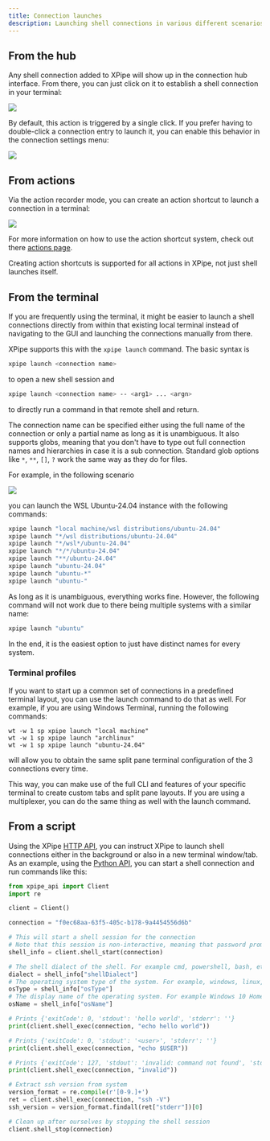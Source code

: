 ```yaml
---
title: Connection launches
description: Launching shell connections in various different scenarios
---
```


## From the hub

Any shell connection added to XPipe will show up in the connection hub interface. From there, you can just click on it to establish a shell connection in your terminal:

![](/images/launch-hub.png)

By default, this action is triggered by a single click. If you prefer having to double-click a connection entry to launch it, you can enable this behavior in the connection settings menu:

![](/images/launch-settings.png)

## From actions

Via the action recorder mode, you can create an action shortcut to launch a connection in a terminal:

![](/images/action-shortcut.png)

For more information on how to use the action shortcut system, check out there [actions page](/guide/actions).

<Callout type="info">Creating action shortcuts is supported for all actions in XPipe, not just shell launches itself.</Callout>

## From the terminal

If you are frequently using the terminal, it might be easier to launch a shell connections directly from within that existing local terminal instead of navigating to the GUI and launching the connections manually from there.

XPipe supports this with the `xpipe launch` command. The basic syntax is

```bash
xpipe launch <connection name>
```

to open a new shell session and

```bash
xpipe launch <connection name> -- <arg1> ... <argn>
```

to directly run a command in that remote shell and return.

The connection name can be specified either using the full name of the connection or only a partial name as long as it is unambiguous. It also supports globs, meaning that you don't have to type out full connection names and hierarchies in case it is a sub connection. Standard glob options like `*`, `**`, `[]`, `?` work the same way as they do for files.

For example, in the following scenario

![](/images/launch-ambiguous.png)

you can launch the WSL Ubuntu-24.04 instance with the following commands:

```bash
xpipe launch "local machine/wsl distributions/ubuntu-24.04"
xpipe launch "*/wsl distributions/ubuntu-24.04"
xpipe launch "*/wsl*/ubuntu-24.04"
xpipe launch "*/*/ubuntu-24.04"
xpipe launch "**/ubuntu-24.04"
xpipe launch "ubuntu-24.04"
xpipe launch "ubuntu-*"
xpipe launch "ubuntu-"
```

As long as it is unambiguous, everything works fine. However, the following command will not work due to there being multiple systems with a similar name:

```bash
xpipe launch "ubuntu"
```

In the end, it is the easiest option to just have distinct names for every system.

### Terminal profiles

If you want to start up a common set of connections in a predefined terminal layout, you can use the launch command to do that as well. For example, if you are using Windows Terminal, running the following commands:

```
wt -w 1 sp xpipe launch "local machine"
wt -w 1 sp xpipe launch "archlinux"
wt -w 1 sp xpipe launch "ubuntu-24.04"
```

will allow you to obtain the same split pane terminal configuration of the 3 connections every time.

This way, you can make use of the full CLI and features of your specific terminal to create custom tabs and split pane layouts. If you are using a multiplexer, you can do the same thing as well with the launch command.

## From a script

Using the XPipe [HTTP API](/api), you can instruct XPipe to launch shell connections either in the background or also in a new terminal window/tab. As an example, using the [Python API](/guide/python-api), you can start a shell connection and run commands like this:

```python
from xpipe_api import Client
import re

client = Client()

connection = "f0ec68aa-63f5-405c-b178-9a4454556d6b"

# This will start a shell session for the connection
# Note that this session is non-interactive, meaning that password prompts are not supported
shell_info = client.shell_start(connection)

# The shell dialect of the shell. For example cmd, powershell, bash, etc.
dialect = shell_info["shellDialect"]
# The operating system type of the system. For example, windows, linux, macos, bsd, solaris
osType = shell_info["osType"]
# The display name of the operating system. For example Windows 10 Home 22H2
osName = shell_info["osName"]

# Prints {'exitCode': 0, 'stdout': 'hello world', 'stderr': ''}
print(client.shell_exec(connection, "echo hello world"))

# Prints {'exitCode': 0, 'stdout': '<user>', 'stderr': ''}
print(client.shell_exec(connection, "echo $USER"))

# Prints {'exitCode': 127, 'stdout': 'invalid: command not found', 'stderr': ''}
print(client.shell_exec(connection, "invalid"))

# Extract ssh version from system
version_format = re.compile(r'[0-9.]+')
ret = client.shell_exec(connection, "ssh -V")
ssh_version = version_format.findall(ret["stderr"])[0]

# Clean up after ourselves by stopping the shell session
client.shell_stop(connection)
```
